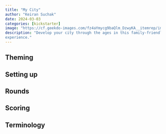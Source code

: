 ```yaml
---
title: "My City"
author: "Keiran Suchak"
date: 2024-03-03
categories: [kickstarter]
image: "https://cf.geekdo-images.com/fz4aYmycg9baQlm_DzwyKA__itemrep/img/9KNmnszInjHRVLIT-ZTv7Miex7Y=/fit-in/246x300/filters:strip_icc()/pic7443423.jpg"
description: "Develop your city through the ages in this family-friendly legacy
experience."
---
```


## Theming

## Setting up

## Rounds

## Scoring

## Terminology


